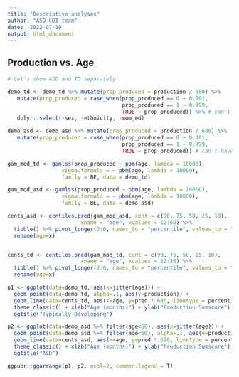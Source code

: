 ```yaml
---
title: "Descriptive analyses"
author: "ASD CDI team"
date: '2022-07-19'
output: html_document
---
```



## Production vs. Age

```r
# Let's show ASD and TD separately

demo_td <- demo_td %>% mutate(prop_produced = production / 680) %>%
   mutate(prop_produced = case_when(prop_produced == 0 ~ 0.001,
                                    prop_produced == 1 ~ 0.999,
                                    TRUE ~ prop_produced)) %>% # can't have 1 or 0
   dplyr::select(-sex, -ethnicity, -mom_ed)

demo_asd <- demo_asd %>% mutate(prop_produced = production / 680) %>%
   mutate(prop_produced = case_when(prop_produced == 0 ~ 0.001,
                                    prop_produced == 1 ~ 0.999,
                                    TRUE ~ prop_produced)) # can't have 1 or 0

gam_mod_td <- gamlss(prop_produced ~ pbm(age, lambda = 10000),
                 sigma.formula = ~ pbm(age, lambda = 10000),
                 family = BE, data = demo_td)

gam_mod_asd <- gamlss(prop_produced ~ pbm(age, lambda = 10000),
                 sigma.formula = ~ pbm(age, lambda = 10000),
                 family = BE, data = demo_asd)

cents_asd <- centiles.pred(gam_mod_asd, cent = c(90, 75, 50, 25, 10),
                       xname = "age", xvalues = 12:60) %>%
  tibble() %>% pivot_longer(2:6, names_to = "percentile", values_to = "pred") %>%
  rename(age=x)


cents_td <- centiles.pred(gam_mod_td, cent = c(90, 75, 50, 25, 10),
                       xname = "age", xvalues = 12:36) %>%
  tibble() %>% pivot_longer(2:6, names_to = "percentile", values_to = "pred") %>%
  rename(age=x)

p1 <- ggplot(data=demo_td, aes(x=jitter(age))) +
  geom_point(data=demo_td, alpha=.1, aes(y=production)) + 
  geom_line(data=cents_td, aes(x=age, y=pred * 680, linetype = percentile)) + 
  theme_classic() + xlab("Age (months)") + ylab("Production Sumscore") +
  ggtitle("Typically-Developing")

p2 <- ggplot(data=demo_asd %>% filter(age<60), aes(x=jitter(age))) +
  geom_point(data=demo_asd %>% filter(age<60), alpha=.1, aes(y=production)) + 
  geom_line(data=cents_asd, aes(x=age, y=pred * 680, linetype = percentile)) + 
  theme_classic() + xlab("Age (months)") + ylab("Production Sumscore") +
  ggtitle("ASD")

ggpubr::ggarrange(p1, p2, ncol=2, common.legend = T)
```


